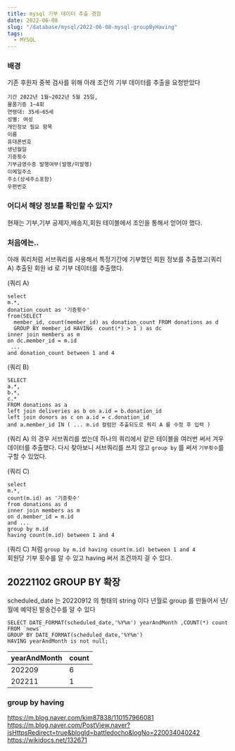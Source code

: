 ```yaml
---
title: mysql 기부 데이터 추출 경험
date: 2022-06-08
slug: "/database/mysql/2022-06-08-mysql-groupByHaving"
tags:
  - MYSQL
---
```



### 배경

기존 후원자 중복 검사를 위해 아래 조건의 기부 데이터를 추출을 요청받았다
```
기간 2022년 1월~2022년 5월 25일, 
물품기증 1~4회
연령대: 35세~65세
성별: 여성
개인정보 필요 항목
이름
휴대폰번호
생년월일
기증횟수
기부금영수증 발행여부(발행/미발행)
이메일주소
주소(상세주소포함)
우편번호
```

### 어디서 해당 정보를 확인할 수 있지?
현재는 기부,기부 공제자,배송지,회원 테이블에서 조인을 통해서 얻어야 했다.

### 처음에는..

아래 쿼리처럼 서브쿼리를 사용해서 
특정기간에 기부했던 회원 정보를 추출했고(쿼리 A)
추출된 회원 id 로 기부 데이터를 추출했다.


(쿼리 A)
```
select  
m.*, 
donation_count as '기증횟수'
from(SELECT 
  member_id, count(member_id) as donation_count FROM donations as d
  GROUP BY member_id HAVING  count(*) > 1 ) as dc
inner join members as m
on dc.member_id = m.id
 ...
and donation_count between 1 and 4
```
(쿼리 B)
```
SELECT
a.*,
b.*,
c.*
FROM donations as a
left join deliveries as b on a.id = b.donation_id
left join donors as c on a.id = c.donation_id
and a.member_id IN ( ... m.id 컬럼만 추출되도로 쿼리 A 를 수정 후 입력 )

```

(쿼리 A) 의 경우 서브쿼리를 썼는데 하나의 쿼리에서 같은 테이블을 여러번 써서 겨우 데이터를 추출했다.
다시 찾아보니 서브쿼리를 쓰지 않고 `group by` 를 써서  `기부횟수`를 구할 수 있었다.

(쿼리 C)
```
select
m.*,
count(m.id) as '기증횟수'
from donations as d
inner join members as m
on d.member_id = m.id
and ...
group by m.id
having count(m.id) between 1 and 4
```
(쿼리 C) 처럼 `group by m.id having count(m.id) between 1 and 4`  
회원당 기부 횟수를 알 수 있고 having 써서 조건까지 걸 수 있다.

## 20221102  GROUP BY 확장

scheduled_date 는 20220912 의 형태의 string 이다
년월로 group 를 만들어서 년/월에 예약된 발송건수를 알 수 있다

```
SELECT DATE_FORMAT(scheduled_date,'%Y%m') yearAndMonth ,COUNT(*) count
FROM `news`
GROUP BY DATE_FORMAT(scheduled_date,'%Y%m')
HAVING yearAndMonth is not null;
```
|yearAndMonth|count|
|---|---|
|202209|6|
|202211|1|


### group by having
https://m.blog.naver.com/kim87838/110157966081
https://m.blog.naver.com/PostView.naver?isHttpsRedirect=true&blogId=battledocho&logNo=220034040242
https://wikidocs.net/132671
